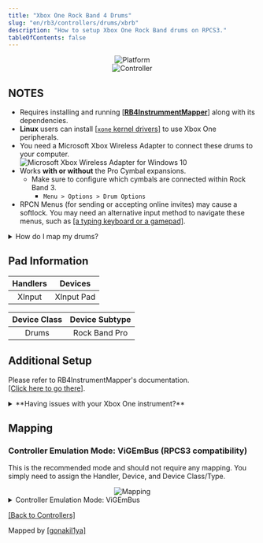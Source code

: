```yaml
---
title: "Xbox One Rock Band 4 Drums"
slug: "en/rb3/controllers/drums/xbrb"
description: "How to setup Xbox One Rock Band drums on RPCS3."
tableOfContents: false
---
```


<div align="center"><img src="/milohaxguides/assets/instruments/logos/xbx.png" alt="Platform" title="Platform"></img></div>

<div align="center"><Image src={rb4drmscontroller} alt="Controller" /></div>

## NOTES

* Requires installing and running [[**RB4InstrummentMapper**]](https://github.com/TheNathannator/RB4InstrumentMapper/) along with its dependencies.
* **Linux** users can install [[`xone` kernel drivers]](https://github.com/dlundqvist/xone) to use Xbox One peripherals.
* You need a Microsoft Xbox Wireless Adapter to connect these drums to your computer.  
    ![Microsoft Xbox Wireless Adapter for Windows 10](/milohaxguides/instruments/adapters/xbone.png "Microsoft Xbox Wireless Adapter for Windows 10")  
* Works **with or without** the Pro Cymbal expansions.
    * Make sure to configure which cymbals are connected within Rock Band 3.
        * `Menu > Options > Drum Options`
* RPCN Menus (for sending or accepting online invites) may cause a softlock. You may need an alternative input method to navigate these menus, such as [[a typing keyboard or a gamepad]](https://rb3pc.milohax.org/ctrls#gamepads).

<details>
<summary>How do I map my drums?</summary>
**Click on the Pads icon at the top of RPCS3**.  
<Image src={rpcs3pad} alt="The Pads menu in RPCS3." />

It’s suggested to create a new configuration by clicking `Add Configuration` at the top right of the `Pads` window.  
This is so you can change configuration profiles in case you want to play other games.  
<Image src={rpcs3padprofadd} alt="The top right of RPCS3's Pads window. 'Add Configuration' is being clicked on by the mouse cursor" />
Follow the instructions and/or match the assignments below.  
<Image src={padlegend} alt="The instrument page being used as a as a mapping reference for RPCS3." /></details>

## Pad Information

| Handlers | Devices |
|:--------:|:-------:|
| XInput | XInput Pad |

| Device Class | Device Subtype |
|:------------:|:--------------:|
| Drums | Rock Band Pro |

## Additional Setup

Please refer to RB4InstrumentMapper's documentation.  
[[Click here to go there]](https://github.com/TheNathannator/RB4InstrumentMapper/blob/main/README.md).

<details>
<summary>**Having issues with your Xbox One instrument?**</summary>

1. Go to `Start` > `Settings`  > `Apps` > `Installed apps`
2. Look for `Microsoft GameInput` and uninstall the latest version.  
Please note that it may reinstall itself after a reboot. We are looking for better solutions.  

<Image src={gameinput} alt="Microsoft GameInput, being evil and being installed without the user's consent." />
</details>

## Mapping

### Controller Emulation Mode: ViGEmBus (RPCS3 compatibility)

This is the recommended mode and should not require any mapping. You simply need to assign the Handler, Device, and Device Class/Type.

<div align="center"><Image src={drmsxomapping} alt="Mapping" /></div>

<details>
<summary>Controller Emulation Mode: ViGEmBus</summary>

This is not suggested as it requires lots of manual mapping. You should instead use **ViGEmBus (RPCS3 compatibility)**.

#### Bindings

By default, XInput has most things bound correctly. You only need to remap the following:

| **RPCS3** | **XInput** | **Drums** |
|:---:|:---:|:---:|
| R1  | ![Left Stick Click](/milohaxguides/assets/instruments/buttons/360/lsc.png "Left Stick Click") | ![Second Foot Pedal](/milohaxguides/assets/instruments/buttons/drums/rb/kp.png "Second Foot Pedal") |
| L3  | ![Right Stick Click](/milohaxguides/assets/instruments/buttons/360/rsc.png "Right Stick Click") | Pad Modifier |
| R3  | ![Right Bumper](/milohaxguides/assets/instruments/buttons/360/rb.png "Right Bumper") | Cymbal Modifier |

### Advanced Mapping

* Rock Band Drums send multiple button presses out at once. For example, a Red pad will send “`B`” and “`Right Stick Click`” (which translates to “`Circle`” and “`L3`”.) Keep in mind these are needed to the emulator to tell your cymbals apart.
    * It’s strongly suggested to bind an Xbox controller like the Mapping screenshot below then swapping the Device to your Xbox 360 Rock Band Drums.
* To bind multiple buttons to one RPCS3 button, hold Shift then click on the RPCS3 button you want to assign multiple buttons to.

| **RPCS3** | **Drums** |
|:---:|:---:|
| Cross | ![Green Pad](/milohaxguides/assets/instruments/buttons/drums/rb/gp.png "Green Pad") |
| Circle | ![Red Pad](/milohaxguides/assets/instruments/buttons/drums/rb/rp.png "Red Pad") |
| Square | ![Blue Pad](/milohaxguides/assets/instruments/buttons/drums/rb/bp.png "Blue Pad") |
| Triangle | ![Yellow Pad](/milohaxguides/assets/instruments/buttons/drums/rb/yp.png "Yellow Pad") |
| R3  | Cymbal Modifier |
| D-Pad: Up | Yellow Cymbal Modifier |
| D-Pad: Down | Blue Cymbal Modifier |
| L3  | Pad Modifier |
| L1  | ![Foot Pedal](/milohaxguides/assets/instruments/buttons/drums/rb/kp.png "Foot Pedal") |
| R1  | ![Second Foot Pedal](/milohaxguides/assets/instruments/buttons/drums/rb/kp.png "Second Foot Pedal") |
| Cross | ![A Button](/milohaxguides/assets/instruments/buttons/360/a.png "A Button") |
| Circle | ![B Button](/milohaxguides/assets/instruments/buttons/360/b.png "B Button") |
| Square | ![X Button](/milohaxguides/assets/instruments/buttons/360/x.png "X Button") |
| Triangle | ![Y Button](/milohaxguides/assets/instruments/buttons/360/y.png "Y Button") |
| D-Pad | ![D-Pad](/milohaxguides/assets/instruments/buttons/xbox/dp.png "D-Pad") |
| PS Button | ![Home](/milohaxguides/assets/instruments/buttons/drums/rb/home.png "Home") |

<Image src={drmsxboxrbmapping} alt="Mapping" />

### Profile
[[Download Profile]](https://github.com/hmxmilohax/rb3-pc/raw/refs/heads/main/downloads/instrument-repo/Xbox%20Rock%20Band%20Drums.7z)

<Aside type="caution">This is not recommended if you're using multiple controllers at once.</Aside>

After downloading the profile,

1. Extract the .7z file.
2. Drag the `input configs` folder into the `configs` folder where you have RPCS3 in.  
><Image src={instrepoinstall} alt="Installing a configuration profile from the Instrument Repo" />

3. After that, you can select the profile in the **“Pads”** menu.  
><Image src={rpcs3padprofile} alt="RPCS3's Gamepad Settings, showing the cursor over a profile." />

Most of the time, these controller profiles should work out of the box. If they don’t, try changing the controller listed in “`Devices`”, next to the “`Refresh`” button until it receives an input. You can edit this while the game is running.
</details>

[[Back to Controllers]](https://rb3pc.milohax.org/ctrls#instrument-list)

Mapped by [[gonakil1ya]](https://gonakillya.neocities.org)
